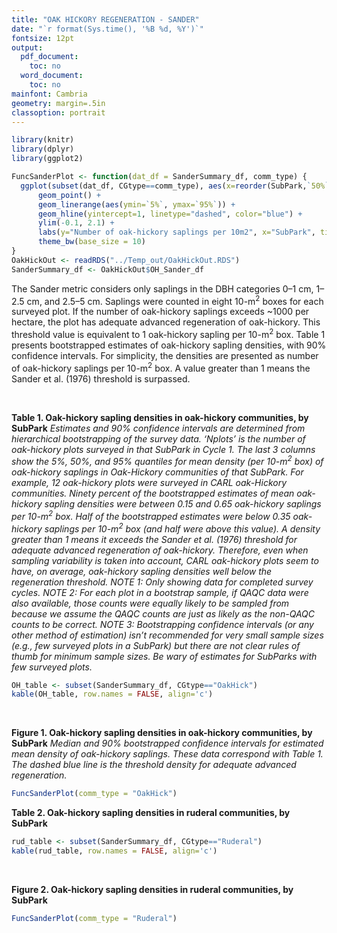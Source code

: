 ```yaml
---
title: "OAK HICKORY REGENERATION - SANDER"
date: "`r format(Sys.time(), '%B %d, %Y')`"
fontsize: 12pt
output:
  pdf_document:
    toc: no
  word_document:
    toc: no
mainfont: Cambria
geometry: margin=.5in
classoption: portrait
---
```


```r
library(knitr)
library(dplyr)
library(ggplot2)

FuncSanderPlot <- function(dat_df = SanderSummary_df, comm_type) {
  ggplot(subset(dat_df, CGtype==comm_type), aes(x=reorder(SubPark,`50%`),  y=`50%`)) +
      geom_point() +
      geom_linerange(aes(ymin=`5%`, ymax=`95%`)) +
      geom_hline(yintercept=1, linetype="dashed", color="blue") +
      ylim(-0.1, 2.1) +
      labs(y="Number of oak-hickory saplings per 10m2", x="SubPark", title=paste0("Oak-hickory sapling densities in ", comm_type, " communities")) +
      theme_bw(base_size = 10)
}
OakHickOut <- readRDS("../Temp_out/OakHickOut.RDS")
SanderSummary_df <- OakHickOut$OH_Sander_df
```

The Sander metric considers only saplings in the DBH categories 0--1 cm, 1--2.5 cm, and 2.5--5 cm. Saplings were counted in eight 10-m^2^ boxes for each surveyed plot. If the number of oak-hickory saplings exceeds ~1000 per hectare, the plot has adequate advanced regeneration of oak-hickory. This threshold value is equivalent to 1 oak-hickory sapling per 10-m^2^ box. Table 1 presents bootstrapped estimates of oak-hickory sapling densities, with 90% confidence intervals. For simplicity, the densities are presented as number of oak-hickory saplings per 10-m^2^ box. A value greater than 1 means the Sander et al. (1976) threshold is surpassed.

&nbsp;

**Table 1. Oak-hickory sapling densities in oak-hickory communities, by SubPark**
*Estimates and 90% confidence intervals are determined from hierarchical bootstrapping of the survey data. 'Nplots' is the number of oak-hickory plots surveyed in that SubPark in Cycle 1. The last 3 columns show the 5%, 50%, and 95% quantiles for mean density (per 10-m^2^ box) of oak-hickory saplings in Oak-Hickory communities of that SubPark. For example, 12 oak-hickory plots were surveyed in CARL oak-Hickory communities. Ninety percent of the bootstrapped estimates of mean oak-hickory sapling densities were between 0.15 and 0.65 oak-hickory saplings per 10-m^2^ box. Half of the bootstrapped estimates were below 0.35 oak-hickory saplings per 10-m^2^ box (and half were above this value). A density greater than 1 means it exceeds the Sander et al. (1976) threshold for adequate advanced regeneration of oak-hickory. Therefore, even when sampling variability is taken into account, CARL oak-hickory plots seem to have, on average, oak-hickory sapling densities well below the regeneration threshold. NOTE 1: Only showing data for completed survey cycles. NOTE 2: For each plot in a bootstrap sample, if QAQC data were also available, those counts were equally likely to be sampled from because we assume the QAQC counts are just as likely as the non-QAQC counts to be correct. NOTE 3: Bootstrapping confidence intervals (or any other method of estimation) isn't recommended for very small sample sizes (e.g., few surveyed plots in a SubPark) but there are not clear rules of thumb for minimum sample sizes. Be wary of estimates for SubParks with few surveyed plots.*

\newpage

```r
OH_table <- subset(SanderSummary_df, CGtype=="OakHick")
kable(OH_table, row.names = FALSE, align='c')
```

&nbsp;

**Figure 1. Oak-hickory sapling densities in oak-hickory communities, by SubPark**
*Median and 90% bootstrapped confidence intervals for estimated mean density of oak-hickory saplings. These data correspond with Table 1. The dashed blue line is the threshold density for adequate advanced regeneration.*
```r
FuncSanderPlot(comm_type = "OakHick")
```

\newpage

**Table 2. Oak-hickory sapling densities in ruderal communities, by SubPark**
```r
rud_table <- subset(SanderSummary_df, CGtype=="Ruderal")
kable(rud_table, row.names = FALSE, align='c')
```

&nbsp;

**Figure 2. Oak-hickory sapling densities in ruderal communities, by SubPark**
```r
FuncSanderPlot(comm_type = "Ruderal")
```